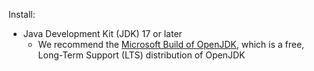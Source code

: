
Install:

- Java Development Kit (JDK) 17 or later
    - We recommend the [Microsoft Build of OpenJDK](/java/openjdk/download), which is a free, Long-Term Support (LTS) distribution of OpenJDK
